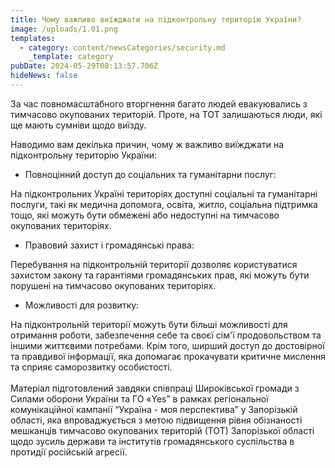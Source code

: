 ```yaml
---
title: Чому важливо виїжджати на підконтрольну територію України?
image: /uploads/1.01.png
templates:
  - category: content/newsCategories/security.md
    _template: category
pubDate: 2024-05-29T08:13:57.706Z
hideNews: false
---
```


За час повномасштабного вторгнення багато людей евакуювались з тимчасово окупованих територій. Проте, на ТОТ залишаються люди, які ще мають сумніви щодо виїзду.

Наводимо вам декілька причин, чому ж важливо виїжджати на підконтрольну територію України:

* Повноцінний доступ до соціальних та гуманітарни послуг:

На підконтрольних Україні територіях доступні соціальні та гуманітарні послуги, такі як медична допомога, освіта, житло, соціальна підтримка тощо, які можуть бути обмежені або недоступні на тимчасово окупованих територіях.

* Правовий захист і громадянські права:

Перебування на підконтрольній території дозволяє користуватися захистом закону та гарантіями громадянських прав, які можуть бути порушені на тимчасово окупованих територіях.

* Можливості для розвитку:

На підконтрольній території можуть бути більші можливості для отримання роботи, забезпечення себе та своєї сім'ї продовольством та іншими життєвими потребами. Крім того, ширший доступ до достовірної та правдивої інформації, яка допомагає прокачувати критичне мислення та сприяє саморозвитку особистості.\
\
Матеріал підготовлений завдяки співпраці Широківської громади з Силами оборони України та ГО «Yes” в рамках регіональної комунікаційної кампанії “Україна - моя перспектива” у Запорізькій області, яка впроваджується з метою підвищення рівня обізнаності мешканців тимчасово окупованих територій (ТОТ) Запорізької області щодо зусиль держави та інститутів громадянського суспільства в протидії російській агресії.
